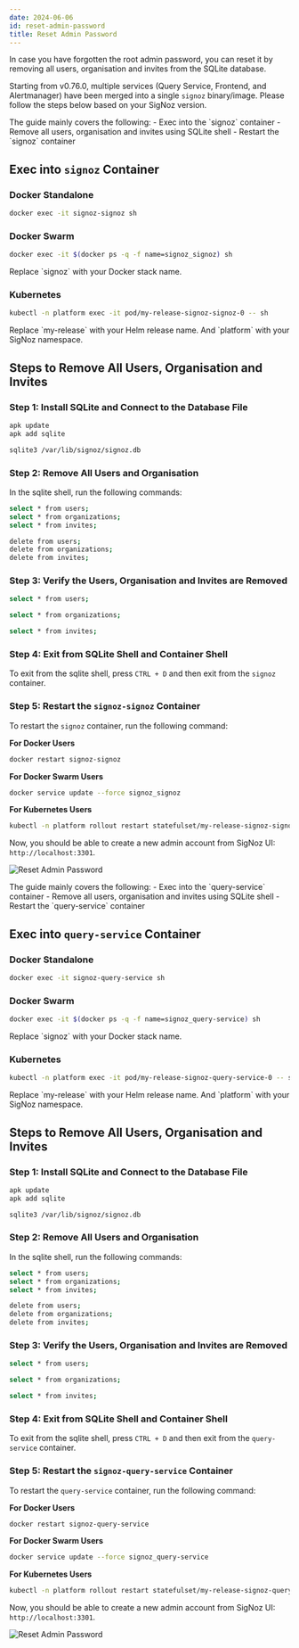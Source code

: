 ```yaml
---
date: 2024-06-06
id: reset-admin-password
title: Reset Admin Password
---
```


In case you have forgotten the root admin password, you can reset it by removing all users, organisation and invites from the SQLite database.

Starting from v0.76.0, multiple services (Query Service, Frontend, and Alertmanager) have been merged into a single `signoz` binary/image. Please follow the  steps below based on your SigNoz version.

<Tabs>
<TabItem label="Version >= 0.76.0" value=">=0.76.0" default>
The guide mainly covers the following:
- Exec into the `signoz` container
- Remove all users, organisation and invites using SQLite shell
- Restart the `signoz` container

## Exec into `signoz` Container

### Docker Standalone

```bash
docker exec -it signoz-signoz sh
```

### Docker Swarm

```bash
docker exec -it $(docker ps -q -f name=signoz_signoz) sh
```

<Admonition type="info">
Replace `signoz` with your Docker stack name.
</Admonition>

### Kubernetes

```bash
kubectl -n platform exec -it pod/my-release-signoz-signoz-0 -- sh
```

<Admonition type="info">
Replace `my-release` with your Helm release name. And `platform` with your
SigNoz namespace.
</Admonition>

## Steps to Remove All Users, Organisation and Invites

### Step 1: Install SQLite and Connect to the Database File

```bash
apk update
apk add sqlite

sqlite3 /var/lib/signoz/signoz.db
```

### Step 2: Remove All Users and Organisation

In the sqlite shell, run the following commands:

```bash
select * from users;
select * from organizations;
select * from invites;

delete from users;
delete from organizations;
delete from invites;
```

### Step 3: Verify the Users, Organisation and Invites are Removed

```bash
select * from users;

select * from organizations;

select * from invites;
```

### Step 4: Exit from SQLite Shell and Container Shell

To exit from the sqlite shell, press `CTRL + D` and then exit from the
`signoz` container.

### Step 5: Restart the `signoz-signoz` Container

To restart the `signoz` container, run the following command:

**For Docker Users**

```bash
docker restart signoz-signoz
```

**For Docker Swarm Users**

```bash
docker service update --force signoz_signoz
```

**For Kubernetes Users**

```bash
kubectl -n platform rollout restart statefulset/my-release-signoz-signoz
```

Now, you should be able to create a new admin account from SigNoz UI: `http://localhost:3301`.

![Reset Admin Password](/img/docs/sqlite-reset-admin-password.webp)

</TabItem>

<TabItem label="Version < 0.76.0" value="<0.76.0">
The guide mainly covers the following:
- Exec into the `query-service` container
- Remove all users, organisation and invites using SQLite shell
- Restart the `query-service` container

## Exec into `query-service` Container

### Docker Standalone

```bash
docker exec -it signoz-query-service sh
```

### Docker Swarm

```bash
docker exec -it $(docker ps -q -f name=signoz_query-service) sh
```

<Admonition type="info">
Replace `signoz` with your Docker stack name.
</Admonition>

### Kubernetes

```bash
kubectl -n platform exec -it pod/my-release-signoz-query-service-0 -- sh
```

<Admonition type="info">
Replace `my-release` with your Helm release name. And `platform` with your
SigNoz namespace.
</Admonition>

## Steps to Remove All Users, Organisation and Invites

### Step 1: Install SQLite and Connect to the Database File

```bash
apk update
apk add sqlite

sqlite3 /var/lib/signoz/signoz.db
```

### Step 2: Remove All Users and Organisation

In the sqlite shell, run the following commands:

```bash
select * from users;
select * from organizations;
select * from invites;

delete from users;
delete from organizations;
delete from invites;
```

### Step 3: Verify the Users, Organisation and Invites are Removed

```bash
select * from users;

select * from organizations;

select * from invites;
```

### Step 4: Exit from SQLite Shell and Container Shell

To exit from the sqlite shell, press `CTRL + D` and then exit from the
`query-service` container.

### Step 5: Restart the `signoz-query-service` Container

To restart the `query-service` container, run the following command:

**For Docker Users**

```bash
docker restart signoz-query-service
```

**For Docker Swarm Users**

```bash
docker service update --force signoz_query-service
```

**For Kubernetes Users**

```bash
kubectl -n platform rollout restart statefulset/my-release-signoz-query-service
```

Now, you should be able to create a new admin account from SigNoz UI: `http://localhost:3301`.

![Reset Admin Password](/img/docs/sqlite-reset-admin-password.webp)

</TabItem>
</Tabs>
